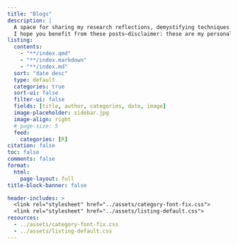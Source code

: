 ```yaml
---
title: "Blogs"
description: |
  A space for sharing my research reflections, demystifying techniques at all levels with straightforward explanations. <br>
  I hope you benefit from these posts—disclaimer: these are my personal takes.
listing: 
  contents: 
    - "**/index.qmd"
    - "**/index.markdown" 
    - "**/index.md"
  sort: "date desc"
  type: default
  categories: true
  sort-ui: false
  filter-ui: false
  fields: [title, author, categories, date, image]
  image-placeholder: sidebar.jpg
  image-align: right
  # page-size: 5
  feed:
    categories: [R]
citation: false
toc: false
comments: false
format: 
  html: 
    page-layout: full
title-block-banner: false

header-includes: >
  <link rel="stylesheet" href="../assets/category-font-fix.css">
  <link rel="stylesheet" href="../assets/listing-default.css">
resources:
  - ../assets/category-font-fix.css
  - ../assets/listing-default.css 
---
```

